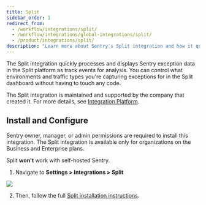 ```yaml
---
title: Split
sidebar_order: 1
redirect_from:
  - /workflow/integrations/split/
  - /workflow/integrations/global-integrations/split/
  - /product/integrations/split/
description: "Learn more about Sentry's Split integration and how it quickly processes and displays Sentry exception data in the Split platform as track events for analysis. You can control what environments and traffic types you're capturing exceptions for in the Split dashboard without having to touch any code."
---
```


The Split integration quickly processes and displays Sentry exception data in the Split platform as track events for analysis. You can control what environments and traffic types you're capturing exceptions for in the Split dashboard without having to touch any code.

The Split integration is maintained and supported by the company that created it. For more details, see [Integration Platform](/product/integrations/integration-platform/).

## Install and Configure

<Note>

Sentry owner, manager, or admin permissions are required to install this integration. The Split integration is available only for organizations on the Business and Enterprise plans.

Split **won't** work with self-hosted Sentry.

</Note>

1. Navigate to **Settings > Integrations > Split**

![](split.png)

2. Then, follow the full [Split installation instructions](https://help.split.io/hc/en-us/articles/360029879431).
